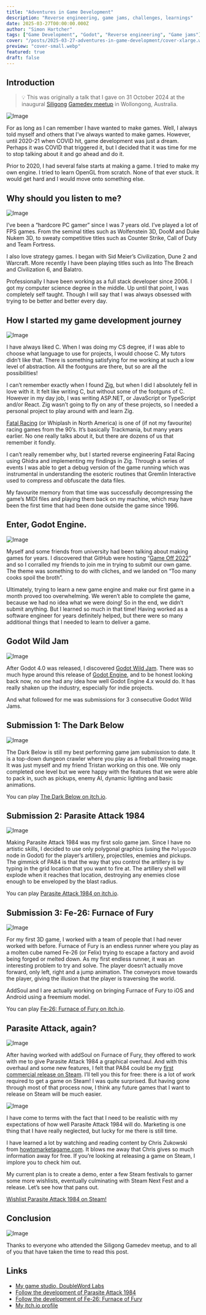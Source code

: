 ```yaml
---
title: "Adventures in Game Development"
description: "Reverse engineering, game jams, challenges, learnings"
date: 2025-03-27T00:00:00.000Z
author: "Simon Hartcher"
tags: ["Game Development", "Godot", "Reverse engineering", "Game jams"]
cover: "/posts/2025-03-27-adventures-in-game-development/cover-xlarge.webp"
preview: "cover-small.webp"
featured: true
draft: false
---
```



## Introduction


> 💡 This was originally a talk that I gave on 31 October 2024 at the inaugural [Siligong](https://www.siligongvalley.com/) [Gamedev meetup](https://www.meetup.com/siligongvalley/events/303657015/?eventOrigin=group_events_list) in Wollongong, Australia. 


<Image src={img_1c38e298_d106_8037_9fb1_def62b09b64b_xlarge} alt="Image" />



For as long as I can remember I have wanted to make games. Well, I always told myself and others that I’ve always wanted to make games. However, until 2020-21 when COVID hit, game development was just a dream. Perhaps it was COVID that triggered it, but I decided that it was time for me to stop talking about it and go ahead and do it. 


Prior to 2020, I had several false starts at making a game. I tried to make my own engine. I tried to learn OpenGL from scratch. None of that ever stuck. It would get hard and I would move onto something else. 


## Why should you listen to me?


<Image src={img_1c38e298_d106_806a_bf8e_e46bbfee898d_xlarge} alt="Image" />



I’ve been a “hardcore PC gamer” since I was 7 years old. I’ve played a lot of FPS games. From the seminal titles such as Wolfenstein 3D, DooM and Duke Nukem 3D, to sweaty competitive titles such as Counter Strike, Call of Duty and Team Fortress. 


I also love strategy games. I began with Sid Meier’s Civilization, Dune 2 and Warcraft. More recently I have been playing titles such as Into The Breach and Civilization 6, and Balatro. 


Professionally I have been working as a full stack developer since 2006. I got my computer science degree in the middle. Up until that point, I was completely self taught. Though I will say that I was always obsessed with trying to be better and better every day. 


## How I started my game development journey


<Image src={img_1c38e298_d106_80f8_bcf5_cb4f5c280a48_xlarge} alt="Image" />



I have always liked C. When I was doing my CS degree, if I was able to choose what language to use for projects, I would choose C. My tutors didn’t like that. There is something satisfying for me working at such a low level of abstraction. All the footguns are there, but so are all the possibilities! 


I can’t remember exactly when I found [Zig](https://ziglang.org/), but when I did I absolutely fell in love with it. It felt like writing C, but without some of the footguns of C. However in my day job, I was writing ASP.NET, or JavaScript or TypeScript and/or React. Zig wasn’t going to fly on any of these projects, so I needed a personal project to play around with and learn Zig. 


[Fatal Racing](https://en.wikipedia.org/wiki/Fatal_Racing) (or Whiplash in North America) is one of (if not my favourite) racing games from the 90’s. It’s basically Trackmania, but many years earlier. No one really talks about it, but there are dozens of us that remember it fondly. 


I can’t really remember why, but I started reverse engineering Fatal Racing using Ghidra and implementing my findings in Zig. Through a series of events I was able to get a debug version of the game running which was instrumental in understanding the esoteric routines that Gremlin Interactive used to compress and obfuscate the data files. 


My favourite memory from that time was successfully decompressing the game’s MIDI files and playing them back on my machine, which may have been the first time that had been done outside the game since 1996. 


## Enter, Godot Engine. 


<Image src={img_1c38e298_d106_808a_815a_ffcf9087173f_xlarge} alt="Image" />



Myself and some friends from university had been talking about making games for years. I discovered that GitHub were hosting “[Game Off 2022](https://itch.io/jam/game-off-2022)” and so I corralled my friends to join me in trying to submit our own game. The theme was something to do with cliches, and we landed on “Too many cooks spoil the broth”. 


Ultimately, trying to learn a new game engine and make our first game in a month proved too overwhelming. We weren’t able to complete the game, because we had no idea what we were doing! So in the end, we didn’t submit anything. But I learned so much in that time! Having worked as a software engineer for years definitely helped, but there were so many additional things that I needed to learn to deliver a game. 


## Godot Wild Jam


<Image src={img_1c38e298_d106_80d1_91a5_d1bbc2d944cf_xlarge} alt="Image" />



After Godot 4.0 was released, I discovered [Godot Wild Jam](https://godotwildjam.com/). There was so much hype around this release of [Godot Engine](https://godotengine.org/), and to be honest looking back now, no one had any idea how well Godot Engine 4.x would do. It has really shaken up the industry, especially for indie projects. 


And what followed for me was submissions for 3 consecutive Godot Wild Jams. 


## Submission 1: The Dark Below


<Image src={img_1c38e298_d106_8054_a711_f838a829422e_xlarge} alt="Image" />



The Dark Below is still my best performing game jam submission to date. It is a top-down dungeon crawler where you play as a fireball throwing mage. It was just myself and my friend Tristan working on this one. We only completed one level but we were happy with the features that we were able to pack in, such as pickups, enemy AI, dynamic lighting and basic animations. 


You can play [The Dark Below on itch.io](https://doubleword-labs.itch.io/the-dark-below). 


## Submission 2: Parasite Attack 1984


<Image src={img_1c38e298_d106_8083_90cb_e1ba3229b405_xlarge} alt="Image" />



Making Parasite Attack 1984 was my first solo game jam. Since I have no artistic skills, I decided to use only polygonal graphics (using the `Polygon2D` node in Godot) for the player’s artillery, projectiles, enemies and pickups. The gimmick of PA84 is that the way that you control the artillery is by typing in the grid location that you want to fire at. The artillery shell will explode when it reaches that location, destroying any enemies close enough to be enveloped by the blast radius. 


You can play [Parasite Attack 1984 on itch.io](https://doubleword-labs.itch.io/parasite-attack-1984).


## Submission 3: Fe-26: Furnace of Fury


<Image src={img_1c38e298_d106_80bc_8b1e_fb5d333ae533_xlarge} alt="Image" />



For my first 3D game, I worked with a team of people that I had never worked with before. Furnace of Fury is an endless runner where you play as a molten cube named Fe-26 (or Felix) trying to escape a factory and avoid being forged or melted down. As my first endless runner, it was an interesting problem to try and solve. The player doesn’t actually move forward, only left, right and a jump animation. The conveyors move towards the player, giving the illusion that the player is traversing the world. 


AddSoul and I are actually working on bringing Furnace of Fury to iOS and Android using a freemium model. 


You can play [Fe-26: Furnace of Fury on itch.io](https://doubleword-labs.itch.io/fe-26).


## Parasite Attack, again?


<Image src={img_1c38e298_d106_80af_8fb4_c8e05d983627_xlarge} alt="Image" />



After having worked with addSoul on Furnace of Fury, they offered to work with me to give Parasite Attack 1984 a graphical overhaul. And with this overhaul and some new features, I felt that PA84 could be my [first commercial release on Steam](https://store.steampowered.com/app/3245960/Parasite_Attack_1984/). I’ll tell you this for free: there is a lot of work required to get a game on Steam! I was quite surprised. But having gone through most of that process now, I think any future games that I want to release on Steam will be much easier. 


<Image src={img_1c38e298_d106_8040_863c_dc6309c17f91_xlarge} alt="Image" />



I have come to terms with the fact that I need to be realistic with my expectations of how well Parasite Attack 1984 will do. Marketing is one thing that I have really neglected, but lucky for me there is still time. 


I have learned a lot by watching and reading content by Chris Zukowski from [howtomarketagame.com](http://howtomarketagame.com/). It blows me away that Chris gives so much information away for free. If you’re looking at releasing a game on Steam, I implore you to check him out. 


My current plan is to create a demo, enter a few Steam festivals to garner some more wishlists, eventually culminating with Steam Next Fest and a release. Let’s see how that pans out. 


[Wishlist Parasite Attack 1984 on Steam!](https://store.steampowered.com/app/3245960/Parasite_Attack_1984/)


## Conclusion


<Image src={img_1c38e298_d106_803f_90a0_c9334e08a796_xlarge} alt="Image" />



Thanks to everyone who attended the Siligong Gamedev meetup, and to all of you that have taken the time to read this post. 


## Links

- [My game studio, DoubleWord Labs](https://doublewordlabs.com/)
- [Follow the development of Parasite Attack 1984](https://doublewordlabs.com/games/parasite-attack-1984/subscribe/)
- [Follow the development of Fe-26: Furnace of Fury](https://doublewordlabs.com/games/fe26-furnace-of-fury/subscribe/)
- [My itch.io profile](https://doubleword-labs.itch.io/)

